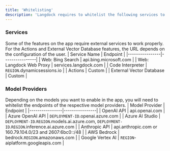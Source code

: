 ```yaml
---
title: 'Whitelisting'
description: 'Langdock requires to whitelist the following services to work properly.'
---
```


### Services
Some of the features on the app require external services to work properly. For the Actions and External Vector Database features, the URL depends on the configuration of the user.
| Service Name   | Endpoint     |
|----------------|----------------|
| Web: Bing Search    | api.bing.microsoft.com    |
| Web: Langdock Web Proxy | services.langdock.com |
| Code Interpreter | `REGION`.dynamicsessions.io    |
| Actions | Custom |
| External Vector Database | Custom |

### Model Providers
Depending on the models you want to enable in the app, you will need to whitelist the endpoints of the respective model providers.
| Model Provider   | Endpoint     |
|----------------|----------------|
| OpenAI API    | api.openai.com    |
| Azure OpenAI API    | `DEPLOYMENT-ID`.openai.azure.com    |
| Azure AI Studio    | `DEPLOYMENT-ID`.`REGION`.models.ai.azure.com, `DEPLOYMENT-ID`.`REGION`.inference.ai.azure.com    |
| Anthropic API    | api.anthropic.com or 160.79.104.0/23 and 2607:6bc0::/48    |
| AWS Bedrock    | bedrock.`REGION`.amazonaws.com	    |
| Google Vertex AI    | `REGION`-aiplatform.googleapis.com    |

